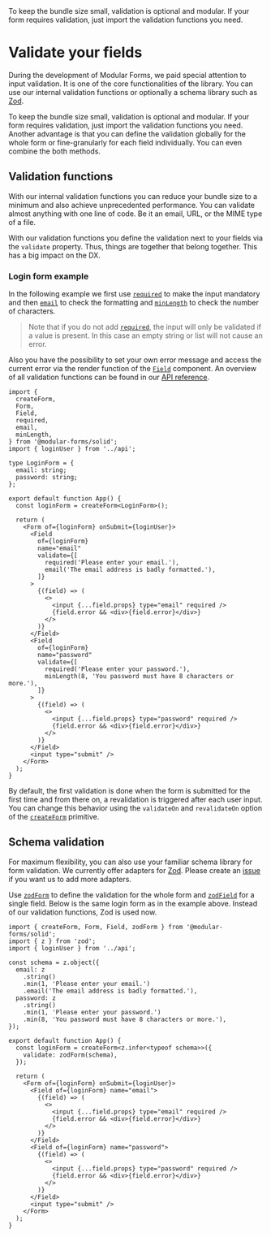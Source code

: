 
<Title>Validate your fields</Title>
<Description>
  To keep the bundle size small, validation is optional and modular. If your
  form requires validation, just import the validation functions you need.
</Description>

# Validate your fields

During the development of Modular Forms, we paid special attention to input validation. It is one of the core functionalities of the library. You can use our internal validation functions or optionally a schema library such as <a href="https://github.com/colinhacks/zod" target="_blank" rel="noreferrer">Zod</a>.

To keep the bundle size small, validation is optional and modular. If your form requires validation, just import the validation functions you need. Another advantage is that you can define the validation globally for the whole form or fine-granularly for each field individually. You can even combine the both methods.

## Validation functions

With our internal validation functions you can reduce your bundle size to a minimum and also achieve unprecedented performance. You can validate almost anything with one line of code. Be it an email, URL, or the MIME type of a file.

With our validation functions you define the validation next to your fields via the `validate` property. Thus, things are together that belong together. This has a big impact on the DX.

### Login form example

In the following example we first use <A href="/api/required">`required`</A> to make the input mandatory and then <A href="/api/email">`email`</A> to check the formatting and <A href="/api/minLength">`minLength`</A> to check the number of characters.

> Note that if you do not add <A href="/api/required">`required`</A>, the input will only be validated if a value is present. In this case an empty string or list will not cause an error.

Also you have the possibility to set your own error message and access the current error via the render function of the <A href="/api/Field">`Field`</A> component. An overview of all validation functions can be found in our <A href="/api">API reference</A>.

```tsx
import {
  createForm,
  Form,
  Field,
  required,
  email,
  minLength,
} from '@modular-forms/solid';
import { loginUser } from '../api';

type LoginForm = {
  email: string;
  password: string;
};

export default function App() {
  const loginForm = createForm<LoginForm>();

  return (
    <Form of={loginForm} onSubmit={loginUser}>
      <Field
        of={loginForm}
        name="email"
        validate={[
          required('Please enter your email.'),
          email('The email address is badly formatted.'),
        ]}
      >
        {(field) => (
          <>
            <input {...field.props} type="email" required />
            {field.error && <div>{field.error}</div>}
          </>
        )}
      </Field>
      <Field
        of={loginForm}
        name="password"
        validate={[
          required('Please enter your password.'),
          minLength(8, 'You password must have 8 characters or more.'),
        ]}
      >
        {(field) => (
          <>
            <input {...field.props} type="password" required />
            {field.error && <div>{field.error}</div>}
          </>
        )}
      </Field>
      <input type="submit" />
    </Form>
  );
}
```

By default, the first validation is done when the form is submitted for the first time and from there on, a revalidation is triggered after each user input. You can change this behavior using the `validateOn` and `revalidateOn` option of the <A href="/api/createForm">`createForm`</A> primitive.

## Schema validation

For maximum flexibility, you can also use your familiar schema library for form validation. We currently offer adapters for <a href="https://github.com/colinhacks/zod" target="_blank" rel="noreferrer">Zod</a>. Please create an <a href="https://github.com/fabian-hiller/modular-forms/issues/new" target="_blank" rel="noreferrer">issue</a> if you want us to add more adapters.

Use <A href="/api/zodForm">`zodForm`</A> to define the validation for the whole form and <A href="/api/zodField">`zodField`</A> for a single field. Below is the same login form as in the example above. Instead of our validation functions, Zod is used now.

```tsx
import { createForm, Form, Field, zodForm } from '@modular-forms/solid';
import { z } from 'zod';
import { loginUser } from '../api';

const schema = z.object({
  email: z
    .string()
    .min(1, 'Please enter your email.')
    .email('The email address is badly formatted.'),
  password: z
    .string()
    .min(1, 'Please enter your password.')
    .min(8, 'You password must have 8 characters or more.'),
});

export default function App() {
  const loginForm = createForm<z.infer<typeof schema>>({
    validate: zodForm(schema),
  });

  return (
    <Form of={loginForm} onSubmit={loginUser}>
      <Field of={loginForm} name="email">
        {(field) => (
          <>
            <input {...field.props} type="email" required />
            {field.error && <div>{field.error}</div>}
          </>
        )}
      </Field>
      <Field of={loginForm} name="password">
        {(field) => (
          <>
            <input {...field.props} type="password" required />
            {field.error && <div>{field.error}</div>}
          </>
        )}
      </Field>
      <input type="submit" />
    </Form>
  );
}
```
